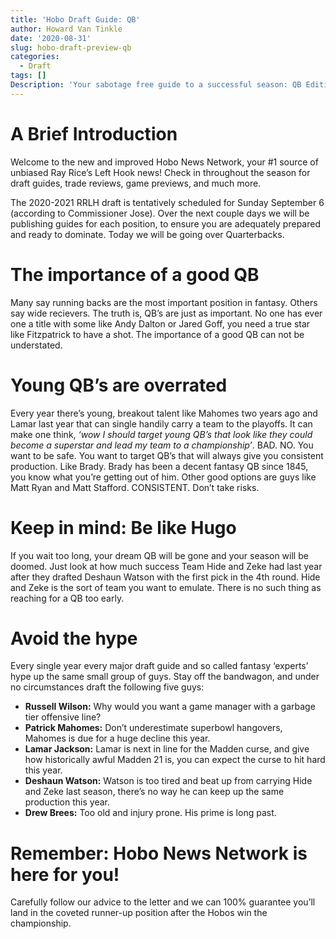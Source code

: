 ```yaml
---
title: 'Hobo Draft Guide: QB'
author: Howard Van Tinkle
date: '2020-08-31'
slug: hobo-draft-preview-qb
categories:
  - Draft
tags: []
Description: 'Your sabotage free guide to a successful season: QB Edition'
---
```

# A Brief Introduction
Welcome to the new and improved Hobo News Network, your #1 source of unbiased Ray Rice's Left Hook news! Check in throughout the season for draft guides, trade reviews, game previews, and much more. 

The 2020-2021 RRLH draft is tentatively scheduled for Sunday September 6 (according to Commissioner Jose). 
Over the next couple days we will be publishing guides for each position, to ensure you are adequately prepared and ready to dominate. Today we will be going over Quarterbacks. 

# The importance of a good QB
Many say running backs are the most important position in fantasy. Others say wide recievers. The truth is, QB's are just as important. No one has ever one a title with some like Andy Dalton or Jared Goff, you need a true star like Fitzpatrick to have a shot. The importance of a good QB can not be understated. 

# Young QB's are overrated
Every year there's young, breakout talent like Mahomes two years ago and Lamar last year that can single handily carry a team to the playoffs. It can make one think, *'wow I should target young QB's that look like they could become a superstar and lead my team to a championship'*. BAD. NO. You want to be safe. You want to target QB's that will always give you consistent production. Like Brady. Brady has been a decent fantasy QB since 1845, you know what you're getting out of him. Other good options are guys like Matt Ryan and Matt Stafford. CONSISTENT. Don't take risks. 


# Keep in mind: Be like Hugo
If you wait too long, your dream QB will be gone and your season will be doomed. Just look at how much success Team Hide and Zeke had last year after they drafted Deshaun Watson with the first pick in the 4th round. Hide and Zeke is the sort of team you want to emulate. There is no such thing as reaching for a QB too early.

# Avoid the hype
Every single year every major draft guide and so called fantasy 'experts' hype up the same small group of guys. Stay off the bandwagon, and under no circumstances draft the following five guys:

* <strong>Russell Wilson:</strong> Why would you want a game manager with a garbage tier offensive line? 
* <strong>Patrick Mahomes:</strong> Don't underestimate superbowl hangovers, Mahomes is due for a huge decline this year. 
* <strong>Lamar Jackson:</strong> Lamar is next in line for the Madden curse, and give how historically awful Madden 21 is, you can expect the curse to hit hard this year. 
* <strong>Deshaun Watson:</strong> Watson is too tired and beat up from carrying Hide and Zeke last season, there's no way he can keep up the same production this year. 
* <strong>Drew Brees:</strong> Too old and injury prone. His prime is long past. 

# Remember: Hobo News Network is here for you!
Carefully follow our advice to the letter and we can 100% guarantee you'll land in the coveted runner-up position after the Hobos win the championship. 